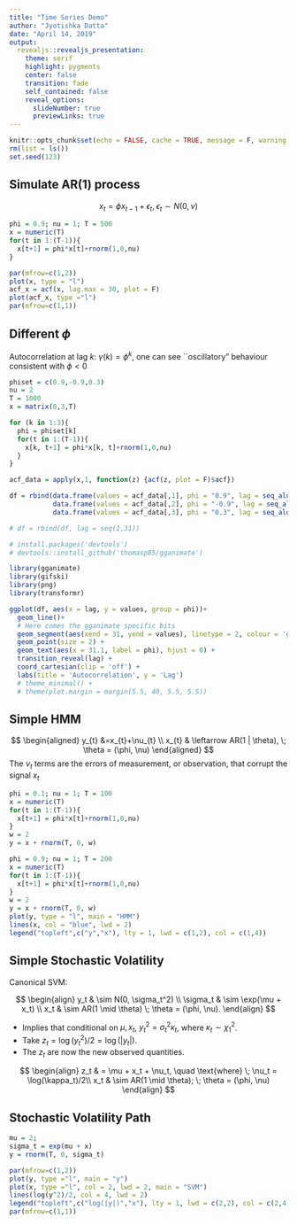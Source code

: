 ```yaml
---
title: "Time Series Demo"
author: "Jyotishka Datta"
date: "April 14, 2019"
output: 
  revealjs::revealjs_presentation:
    theme: serif
    highlight: pygments
    center: false
    transition: fade
    self_contained: false
    reveal_options:
      slideNumber: true
      previewLinks: true
---
```


```r
knitr::opts_chunk$set(echo = FALSE, cache = TRUE, message = F, warning = F)
rm(list = ls())
set.seed(123)
```


## Simulate AR(1) process

$$
x_{t} = \phi x_{t-1} + \epsilon_t, \; \epsilon_t \sim N(0, \nu)
$$


```r
phi = 0.9; nu = 1; T = 500
x = numeric(T)
for(t in 1:(T-1)){
  x[t+1] = phi*x[t]+rnorm(1,0,nu)
}
```

```r
par(mfrow=c(1,2))
plot(x, type = "l")
acf_x = acf(x, lag.max = 30, plot = F)
plot(acf_x, type ="l")
par(mfrow=c(1,1))
```

## Different $\phi$ 

Autocorrelation at lag $k$: $\gamma(k) = \phi^k$, one can see ``oscillatory" behaviour consistent with $\phi < 0$

```r
phiset = c(0.9,-0.9,0.3)
nu = 2
T = 1000
x = matrix(0,3,T)

for (k in 1:3){
  phi = phiset[k]
  for(t in 1:(T-1)){
    x[k, t+1] = phi*x[k, t]+rnorm(1,0,nu)
  }
}

acf_data = apply(x,1, function(z) {acf(z, plot = F)$acf})

df = rbind(data.frame(values = acf_data[,1], phi = "0.9", lag = seq_along(acf_data[,1])),
           data.frame(values = acf_data[,2], phi = "-0.9", lag = seq_along(acf_data[,1])),
           data.frame(values = acf_data[,3], phi = "0.3", lag = seq_along(acf_data[,1])))

# df = rbind(df, lag = seq(1,31))

# install.packages('devtools')
# devtools::install_github('thomasp85/gganimate')

library(gganimate)
library(gifski)
library(png)
library(transformr)

ggplot(df, aes(x = lag, y = values, group = phi))+
  geom_line()+
  # Here comes the gganimate specific bits
  geom_segment(aes(xend = 31, yend = values), linetype = 2, colour = 'grey') + 
  geom_point(size = 2) + 
  geom_text(aes(x = 31.1, label = phi), hjust = 0) + 
  transition_reveal(lag) + 
  coord_cartesian(clip = 'off') + 
  labs(title = 'Autocorrelation', y = 'Lag') 
  # theme_minimal() + 
  # theme(plot.margin = margin(5.5, 40, 5.5, 5.5))
```


## Simple HMM 

$$
\begin{aligned} y_{t} &=x_{t}+\nu_{t} \\ x_{t} & \leftarrow AR(1 | \theta), \; \theta = (\phi, \nu) \end{aligned}
$$
The $\nu_t$ terms are the errors of measurement, or observation, that corrupt the signal $x_t$

```r
phi = 0.1; nu = 1; T = 100
x = numeric(T)
for(t in 1:(T-1)){
  x[t+1] = phi*x[t]+rnorm(1,0,nu)
}
w = 2
y = x + rnorm(T, 0, w)
```


```r
phi = 0.9; nu = 1; T = 200
x = numeric(T)
for(t in 1:(T-1)){
  x[t+1] = phi*x[t]+rnorm(1,0,nu)
}
w = 2
y = x + rnorm(T, 0, w)
plot(y, type = "l", main = "HMM")
lines(x, col = "blue", lwd = 2)
legend("topleft",c("y","x"), lty = 1, lwd = c(1,2), col = c(1,4))
```

## Simple Stochastic Volatility {.smaller}

Canonical SVM: 

$$
		\begin{align}
		y_t & \sim N(0, \sigma_t^2) \\
		\sigma_t & \sim \exp(\mu + x_t) \\
		x_t & \sim AR(1 \mid \theta) \; \theta = (\phi, \nu). 
		\end{align}
$$

-  Implies that conditional on $\mu, x_t$, $y_t^2 = \sigma_t^2 \kappa_t$, where $\kappa_t \sim \chi^2_1$. 
-  Take $z_t = \log(y_t^2)/2 = \log(|y_t|)$. 
-  The $z_t$ are now the new observed quantities. 

$$
		\begin{align}
		z_t & = \mu + x_t + \nu_t, \quad \text{where} \; \nu_t = \log(\kappa_t)/2\\
		x_t & \sim AR(1 \mid \theta); \; \theta = (\phi, \nu)
		\end{align}
$$



## Stochastic Volatility Path {.smaller}

```R
mu = 2; 
sigma_t = exp(mu + x)
y = rnorm(T, 0, sigma_t)
```

```r

par(mfrow=c(1,2))
plot(y, type ="l", main = "y")
plot(x, type ="l", col = 2, lwd = 2, main = "SVM")
lines(log(y^2)/2, col = 4, lwd = 2)
legend("topleft",c("log(|y|)","x"), lty = 1, lwd = c(2,2), col = c(2,4))
par(mfrow=c(1,1))
```

